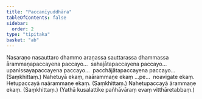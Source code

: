 ```yaml
---
title: "Paccanīyuddhāra"
tableOfContents: false
sidebar:
  order: 2
type: "tipitaka"
basket: "ab"
---
```



<DynamicBreadcrumb />

<Division number="89">

<Paragraph number="188">
Nasaraṇo nasauttaro dhammo araṇassa sauttarassa dhammassa ārammaṇapaccayena paccayo…  sahajātapaccayena paccayo…  upanissayapaccayena paccayo…  pacchājātapaccayena paccayo…  (Saṃkhittaṃ.)
</Paragraph>

<Paragraph number="189">
Nahetuyā ekaṃ, naārammaṇe ekaṃ …pe…  noavigate ekaṃ.
</Paragraph>

<Paragraph number="190">
Hetupaccayā naārammaṇe ekaṃ. (Saṃkhittaṃ.)
</Paragraph>

<Paragraph number="191">
Nahetupaccayā ārammaṇe ekaṃ. (Saṃkhittaṃ.)
</Paragraph>

<Paragraph number="192">
(Yathā kusalattike pañhāvāraṃ evaṃ vitthāretabbaṃ.)
</Paragraph>
</Division>